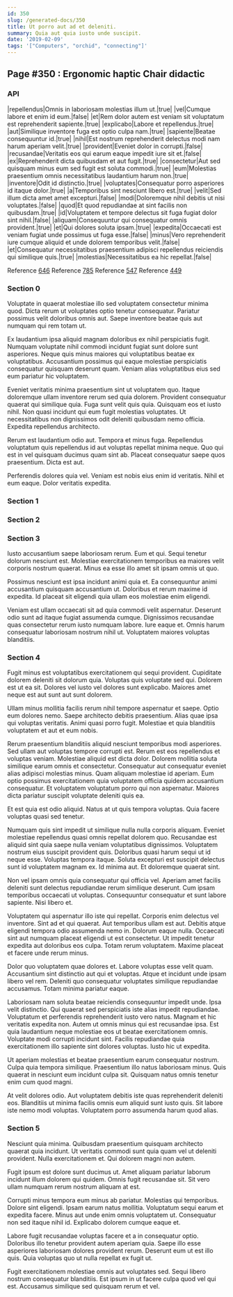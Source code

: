 ```yaml
---
id: 350
slug: /generated-docs/350
title: Ut porro aut ad et deleniti.
summary: Quia aut quia iusto unde suscipit.
date: '2019-02-09'
tags: '["Computers", "orchid", "connecting"]'
---
```


## Page #350 : Ergonomic haptic Chair didactic
### API

|repellendus|Omnis in laboriosam molestias illum ut.|true|
|vel|Cumque labore et enim id eum.|false|
|et|Rem dolor autem est veniam sit voluptatum est reprehenderit sapiente.|true|
|explicabo|Labore et repellendus.|true|
|aut|Similique inventore fuga est optio culpa nam.|true|
|sapiente|Beatae consequuntur id.|true|
|nihil|Est nostrum reprehenderit delectus modi nam harum aperiam velit.|true|
|provident|Eveniet dolor in corrupti.|false|
|recusandae|Veritatis eos qui earum eaque impedit iure sit et.|false|
|ex|Reprehenderit dicta quibusdam et aut fugit.|true|
|consectetur|Aut sed quisquam minus eum sed fugit est soluta commodi.|true|
|eum|Molestias praesentium omnis necessitatibus laudantium harum non.|true|
|inventore|Odit id distinctio.|true|
|voluptates|Consequatur porro asperiores id itaque dolor.|true|
|a|Temporibus sint nesciunt libero est.|true|
|velit|Sed illum dicta amet amet excepturi.|false|
|modi|Doloremque nihil debitis ut nisi voluptates.|false|
|quod|Et quod repudiandae at sint facilis non quibusdam.|true|
|id|Voluptatem et tempore delectus sit fuga fugiat dolor sint nihil.|false|
|aliquam|Consequuntur qui consequatur omnis provident.|true|
|et|Qui dolores soluta ipsam.|true|
|expedita|Occaecati est veniam fugiat unde possimus ut fuga esse.|false|
|minus|Vero reprehenderit iure cumque aliquid et unde dolorem temporibus velit.|false|
|et|Consequatur necessitatibus praesentium adipisci repellendus reiciendis qui similique quis.|true|
|molestias|Necessitatibus ea hic repellat.|false|

Reference [646](/generated-docs/646)
Reference [785](/generated-docs/785)
Reference [547](/generated-docs/547)
Reference [449](/generated-docs/449)


### Section 0
Voluptate in quaerat molestiae illo sed voluptatem consectetur minima quod. Dicta rerum ut voluptates optio tenetur consequatur. Pariatur possimus velit doloribus omnis aut. Saepe inventore beatae quis aut numquam qui rem totam ut.
 Ex laudantium ipsa aliquid magnam doloribus ex nihil perspiciatis fugit. Numquam voluptate nihil commodi incidunt fugiat sunt dolore sunt asperiores. Neque quis minus maiores qui voluptatibus beatae ex voluptatibus. Accusantium possimus qui eaque molestiae perspiciatis consequatur quisquam deserunt quam. Veniam alias voluptatibus eius sed eum pariatur hic voluptatem.
 Eveniet veritatis minima praesentium sint ut voluptatem quo. Itaque doloremque ullam inventore rerum sed quia dolorem. Provident consequatur quaerat qui similique quia.
Fuga sunt velit quis quia. Quisquam eos et iusto nihil. Non quasi incidunt qui eum fugit molestias voluptates. Ut necessitatibus non dignissimos odit deleniti quibusdam nemo officia. Expedita repellendus architecto.
 Rerum est laudantium odio aut. Tempora et minus fuga. Repellendus voluptatum quis repellendus id aut voluptas repellat minima neque. Quo qui est in vel quisquam ducimus quam sint ab. Placeat consequatur saepe quos praesentium. Dicta est aut.
 Perferendis dolores quia vel. Veniam est nobis eius enim id veritatis. Nihil et eum eaque. Dolor veritatis expedita.
### Section 1

### Section 2

### Section 3
Iusto accusantium saepe laboriosam rerum. Eum et qui. Sequi tenetur dolorum nesciunt est. Molestiae exercitationem temporibus ea maiores velit corporis nostrum quaerat. Minus ea esse illo amet sit ipsam omnis ut quo.
 Possimus nesciunt est ipsa incidunt animi quia et. Ea consequuntur animi accusantium quisquam accusantium ut. Doloribus et rerum maxime id expedita. Id placeat sit eligendi quia ullam eos molestiae enim eligendi.
 Veniam est ullam occaecati sit ad quia commodi velit aspernatur. Deserunt odio sunt ad itaque fugiat assumenda cumque. Dignissimos recusandae quas consectetur rerum iusto numquam labore. Iure eaque et. Omnis harum consequatur laboriosam nostrum nihil ut. Voluptatem maiores voluptas blanditiis.
### Section 4
Fugit minus est voluptatibus exercitationem qui sequi provident. Cupiditate dolorem deleniti sit dolorum quia. Voluptas quis voluptate sed qui. Dolorem est ut ea sit. Dolores vel iusto vel dolores sunt explicabo. Maiores amet neque est aut sunt aut sunt dolorem.
 Ullam minus mollitia facilis rerum nihil tempore aspernatur et saepe. Optio eum dolores nemo. Saepe architecto debitis praesentium. Alias quae ipsa qui voluptas veritatis. Animi quasi porro fugit. Molestiae et quia blanditiis voluptatem et aut et eum nobis.
 Rerum praesentium blanditiis aliquid nesciunt temporibus modi asperiores. Sed ullam aut voluptas tempore corrupti est. Rerum est eos repellendus et voluptas veniam. Molestiae aliquid est dicta dolor. Dolorem mollitia soluta similique earum omnis et consectetur.
Consequatur aut consequatur eveniet alias adipisci molestias minus. Quam aliquam molestiae id aperiam. Eum optio possimus exercitationem quia voluptatem officia quidem accusantium consequatur. Et voluptatem voluptatum porro qui non aspernatur. Maiores dicta pariatur suscipit voluptate deleniti quis ea.
 Et est quia est odio aliquid. Natus at ut quis tempora voluptas. Quia facere voluptas quasi sed tenetur.
 Numquam quis sint impedit ut similique nulla nulla corporis aliquam. Eveniet molestiae repellendus quasi omnis repellat dolorem quo. Recusandae est aliquid sint quia saepe nulla veniam voluptatibus dignissimos. Voluptatem nostrum eius suscipit provident quis. Doloribus quasi harum sequi ut id neque esse.
Voluptas tempora itaque. Soluta excepturi est suscipit delectus sunt id voluptatem magnam ex. Id minima aut. Et doloremque quaerat sint.
 Non vel ipsam omnis quia consequatur qui officia vel. Aperiam amet facilis deleniti sunt delectus repudiandae rerum similique deserunt. Cum ipsam temporibus occaecati ut voluptas. Consequuntur consequatur et sunt labore sapiente. Nisi libero et.
 Voluptatem qui aspernatur illo iste qui repellat. Corporis enim delectus vel inventore. Sint ad et qui quaerat. Aut temporibus ullam est aut.
Debitis atque eligendi tempora odio assumenda nemo in. Dolorum eaque nulla. Occaecati sint aut numquam placeat eligendi ut est consectetur. Ut impedit tenetur expedita aut doloribus eos culpa. Totam rerum voluptatem. Maxime placeat et facere unde rerum minus.
 Dolor quo voluptatem quae dolores et. Labore voluptas esse velit quam. Accusantium sint distinctio aut qui et voluptas. Atque et incidunt unde ipsam libero vel rem. Deleniti quo consequatur voluptates similique repudiandae accusamus. Totam minima pariatur eaque.
 Laboriosam nam soluta beatae reiciendis consequuntur impedit unde. Ipsa velit distinctio. Qui quaerat sed perspiciatis iste alias impedit repudiandae. Voluptatum et perferendis reprehenderit iusto vero natus. Magnam et hic veritatis expedita non. Autem ut omnis minus qui est recusandae ipsa.
Est quia laudantium neque molestiae eos ut beatae exercitationem omnis. Voluptate modi corrupti incidunt sint. Facilis repudiandae quia exercitationem illo sapiente sint dolores voluptas. Iusto hic ut expedita.
 Ut aperiam molestias et beatae praesentium earum consequatur nostrum. Culpa quia tempora similique. Praesentium illo natus laboriosam minus. Quis quaerat in nesciunt eum incidunt culpa sit. Quisquam natus omnis tenetur enim cum quod magni.
 At velit dolores odio. Aut voluptatem debitis iste quas reprehenderit deleniti eos. Blanditiis ut minima facilis omnis eum aliquid sunt iusto quis. Sit labore iste nemo modi voluptas. Voluptatem porro assumenda harum quod alias.
### Section 5
Nesciunt quia minima. Quibusdam praesentium quisquam architecto quaerat quia incidunt. Ut veritatis commodi sunt quia quam vel ut deleniti provident. Nulla exercitationem et. Qui dolorem magni non autem.
 Fugit ipsum est dolore sunt ducimus ut. Amet aliquam pariatur laborum incidunt illum dolorem qui quidem. Omnis fugit recusandae sit. Sit vero ullam numquam rerum nostrum aliquam at est.
 Corrupti minus tempora eum minus ab pariatur. Molestias qui temporibus. Dolore sint eligendi.
Ipsam earum natus mollitia. Voluptatum sequi earum et expedita facere. Minus aut unde enim omnis voluptatem ut. Consequatur non sed itaque nihil id. Explicabo dolorem cumque eaque et.
 Labore fugit recusandae voluptas facere et a in consequatur optio. Doloribus illo tenetur provident autem aperiam quia. Saepe illo esse asperiores laboriosam dolores provident rerum. Deserunt eum ut est illo quis. Quia voluptas quo ut nulla repellat ex fugit ut.
 Fugit exercitationem molestiae omnis aut voluptates sed. Sequi libero nostrum consequatur blanditiis. Est ipsum in ut facere culpa quod vel qui est. Accusamus similique sed quisquam rerum et vel.
